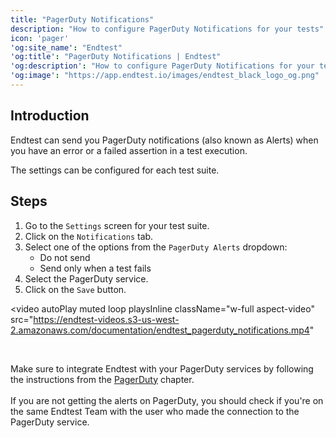 ```yaml
---
title: "PagerDuty Notifications"
description: "How to configure PagerDuty Notifications for your tests"
icon: 'pager'
'og:site_name': "Endtest"
'og:title': "PagerDuty Notifications | Endtest"
'og:description': "How to configure PagerDuty Notifications for your tests"
'og:image': "https://app.endtest.io/images/endtest_black_logo_og.png"
---
```

    
## Introduction
    
Endtest can send you PagerDuty notifications (also known as Alerts) when you have an error or a failed assertion in a test execution.
    
The settings can be configured for each test suite.
    
    
## Steps
1. Go to the `Settings` screen for your test suite.
2. Click on the `Notifications` tab.
3. Select one of the options from the `PagerDuty Alerts` dropdown:
   * Do not send
   * Send only when a test fails
4. Select the PagerDuty service.
5. Click on the `Save` button.
    
<video
  autoPlay
  muted
  loop
  playsInline
  className="w-full aspect-video"
  src="https://endtest-videos.s3-us-west-2.amazonaws.com/documentation/endtest_pagerduty_notifications.mp4"
></video>
    
<br />
    
<Note> Make sure to integrate Endtest with your PagerDuty services by following the instructions from the <a class="endtest_link" href="/integrations/pagerduty">PagerDuty</a> chapter. <br /> <br /> If you are not getting the alerts on PagerDuty, you should check if you're on the same Endtest Team with the user who made the connection to the PagerDuty service.  </Note>
